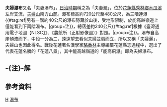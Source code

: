 {{Refimprove|time=2020-12-18T18:29:56+00:00}}
{{Infobox waterfall
| name = 夫婦瀑布
| photo =
| photo_width = 275
| photo_caption =
| map =
| map_width =
| lat_d = |lat_m = |lat_s = |lat_NS =
| long_d = |long_m = |long_s = |long_EW =
| region =
| source =
| coords_ref = {{座標|23|59|38.15|N|121|27|30.55|E|}}
| location = [[台灣|台灣]][[花蓮縣|花蓮縣]][[秀林鄉|秀林鄉]]
| type =
| elevation = 720～480公尺
| height = 240公尺
| height_longest = 100公尺
| number_drops = 3
| width =
| average_width =
| watercourse = [[花蓮溪|花蓮溪]] - [[木瓜溪|木瓜溪]]支流
| average_flow =
| world_rank =
}}
'''夫婦瀑布'''又名「夫妻瀑布」，[[台灣日治時期|日治時期]]稱之為「夫妻瀧」{{r|葉柏強}}，位於[[花蓮縣|花蓮縣]][[秀林鄉|秀林鄉]][[木瓜溪|木瓜溪]]左岸支流，[[夫婦山|夫婦山]]南方山麓。瀑布標高約720公尺至480公尺，為三階連瀑{{#tag:ref|另有一階約40公尺的瀑布隱藏於山後，受地形限制，於能高越嶺道上僅能看到下兩階瀑布。|group=注}}，總落差約240公尺{{#tag:ref|根據《臺灣通用電子地圖【NLSC】》、《農航所（正射影像圖）》對照。|group=注}}。瀑布自高崖傾洩而下，中段一分為二，遠遠望去看似夫婦並肩而立，所以又稱「夫婦灑」，夫婦山也因此得名{{r|葉柏強}}。戰後花蓮著名漢學家[[駱香林|駱香林]]主導編纂花蓮縣志過程中，選出了代表花蓮名勝的「花蓮八景」，其中能高越嶺道的「能高飛瀑」即為夫婦瀑布{{r|林、郭}}。

== -{注}-解 ==
{{reflist|group=注}} 

== 參考資料 ==
{{reflist|refs=
<ref name=林、郭>{{cite web|url=https://storymaps.arcgis.com/stories/6a1303c733804cdd940bae824333d337 |title=花蓮八景-能高飛瀑 |author=林麗樺、郭俊麟 |work=花蓮在地文化記憶庫 |publisher=東華大學人文創新與社會實踐研究中心 |archiveurl= |archivedate=2020年12月23日 |dead-url=no |language=zh-tw |date=2020年7月27日 }}</ref>
<ref name=葉柏強>{{cite web|url=https://culture.hccc.gov.tw/zh-tw/archives/detail/artwork-3758 |title=能高飛瀑 |author=葉柏強 |work=花蓮在地文化記憶庫 |publisher=更生日報 |archivedate=2020年12月23日 |language=zh-tw |date=2019年11月26日 }}</ref>

}}

{{TW-geo-stub}}
{{台灣瀑布}}

[[Category:花蓮縣瀑布|H]]
[[Category:秀林鄉地理|瀑布]]